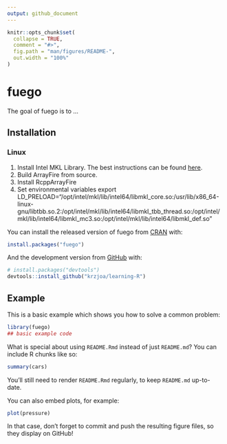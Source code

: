 ```yaml
---
output: github_document
---
```


<!-- README.md is generated from README.Rmd. Please edit that file -->

```r
knitr::opts_chunk$set(
  collapse = TRUE,
  comment = "#>",
  fig.path = "man/figures/README-",
  out.width = "100%"
)
```

# fuego

<!-- badges: start -->
<!-- badges: end -->

The goal of fuego is to ...

## Installation

### Linux

1. Install Intel MKL Library. The best instructions can be found [here](https://github.com/eddelbuettel/mkl4deb).
2. Build ArrayFire from source.
3. Install RcppArrayFire
4. Set environmental variables export LD_PRELOAD="/opt/intel/mkl/lib/intel64/libmkl_core.so:/usr/lib/x86_64-linux-gnu/libtbb.so.2:/opt/intel/mkl/lib/intel64/libmkl_tbb_thread.so:/opt/intel/mkl/lib/intel64/libmkl_mc3.so:/opt/intel/mkl/lib/intel64/libmkl_def.so"


You can install the released version of fuego from [CRAN](https://CRAN.R-project.org) with:

``` r
install.packages("fuego")
```

And the development version from [GitHub](https://github.com/) with:

``` r
# install.packages("devtools")
devtools::install_github("krzjoa/learning-R")
```
## Example

This is a basic example which shows you how to solve a common problem:

```r
library(fuego)
## basic example code
```

What is special about using `README.Rmd` instead of just `README.md`? You can include R chunks like so:

```r
summary(cars)
```

You'll still need to render `README.Rmd` regularly, to keep `README.md` up-to-date.

You can also embed plots, for example:

```r
plot(pressure)
```

In that case, don't forget to commit and push the resulting figure files, so they display on GitHub!
